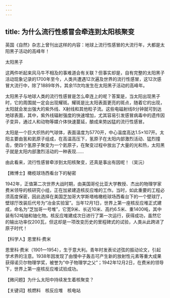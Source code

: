 ```yaml
---
---
---
```

title: 为什么流行性感冒会牵连到太阳核聚变
---




英国《自然》杂志上曾刊出这样的内容：地球上流行性感冒的大流行年，大都是太阳黑子活动的高峰年！

太阳黑子



这两件听起来风马牛不相及的事难道会有关联？但事实却是，自有完整的太阳黑子活动现象记录的1700年至今，人类共遭遇12次遍及世界的流行性感冒，这12次感冒大流行中，除了1889年外，其余11次均发生在太阳黑子活动的高峰年。

太阳黑子与地球人类的流行性感冒是怎么牵连上的呢？答案是，当太阳出现黑子时，它的周围就一定会出现耀斑。耀斑是比太阳表面更亮的斑点，随着它的出现，太阳就会发出强大的紫外线、X射线和其他粒子流。这些电磁射线8分钟就可到达地球表面，其中，紫外线辐射强度的快速增加，尤其容易引发感冒病毒中的遗传因子变异，通过人和动物等媒介体快速蔓延，酿成来势凶猛的流行性感冒。

太阳是一个巨大炽热的气球体，表面温度为5770开，中心温度高达1.5×107开。太阳主要由氢和氦原子组成，在高温高压下，氢原子在太阳内部激烈活动、猛烈撞击，使四个氢原子聚变为一个氦原子，在聚变过程中放出了大量的光和热，太阳黑子就是太阳内部激烈活动的一种表现……

由此看来，流行性感冒牵涉到太阳核聚变，还真是事出有因呢！（吴沅）





【微博士】橄榄球场西看台下的秘密

1942年，正值第二次世界大战时期，由美国哥伦比亚大学教授、杰出的物理学家费米领导的核研究小组，正在加紧建造核反应堆的工作。当时，如此重要的工程必须高度保密，因此选择在美国芝加哥大学斯塔格橄榄球场西看台下的一个壁球厅，壁球厅改装后代号为“冶金实验室”。当年12月1日，世界上第一座核反应堆正式建成，命名为“芝加哥一号堆”，它宽9米、长近10米、高约6.5米、重1400吨，其中装有52吨铀和铀化物。核反应堆建成次日进行了第一次运行，获得成功，虽然它的输出功率仅200瓦，但这却是一项改变历史的里程碑式的试验，人类从此跨进了原子时代！



【科学人】恩里科·费米



恩里科·费米（1901—1954），生于意大利。青年时发表论述弦的振动论文，引起学术界的注意。1938年因发现了由慢中子轰击可产生新的放射性元素等重大成果获得诺贝尔物理学奖，被誉为“中子物理学之父”；1942年12月2日，在费米的领导下，世界上第一座核反应堆试验成功。

【微问题】为什么太阳中持续发生着核聚变？

【关键词】核燃料　核反应堆　核电站